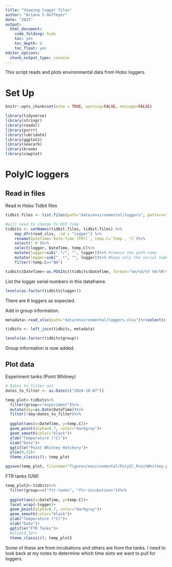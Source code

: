 ```yaml
---
title: "Viewing logger files"
author: "Ariana S Huffmyer"
date: "2025"
output: 
  html_document:
    code_folding: hide
    toc: yes
    toc_depth: 6
    toc_float: yes
editor_options: 
  chunk_output_type: console
---
```


This script reads and plots environmental data from Hobo loggers. 

# Set Up    

```r
knitr::opts_chunk$set(echo = TRUE, warning=FALSE, message=FALSE)
```

```r
library(tidyverse)
library(stringr)
library(readxl)
library(purrr)
library(lubridate)
library(ggplot2)
library(seacarb)
library(broom)
library(cowplot)
```

# PolyIC loggers 

## Read in files 

Read in Hobo Tidbit files  
```r
tidbit.files <- list.files(path="data/environmental/loggers", pattern="*.xlsx", full.names=TRUE)

#will need to change to HST time 
tidbits <- setNames(tidbit.files, tidbit.files) %>%
    map_dfr(read_xlsx, .id = "logger") %>%
    rename(DateTime=`Date-Time (PDT)`, temp.C=`Temp , °C`)%>%
    select(!`#`)%>%
    select(logger, DateTime, temp.C)%>%
    mutate(logger=sub(".*/", "", logger))%>% #remove the path name
    mutate(logger=sub("_.*", "", logger))%>% #keep only the serial number 
    filter(!temp.C=="NA")

tidbits$DateTime<-as.POSIXct(tidbits$DateTime, format="%m/%d/%Y %H:%M:%S")

```

List the logger serial numbers in this dataframe.  
```r
levels(as.factor(tidbits$logger))
```

There are 6 loggers as expected.  

Add in group information. 

```r
metadata<-read_xlsx(path="data/environmental/loggers.xlsx")%>%select(c(logger, group))%>%mutate(logger=as.character(logger))

tidbits <- left_join(tidbits, metadata)

levels(as.factor(tidbits$group))
```

Group information is now added.  

## Plot data 

Experiment tanks (Point Whitney)
```r
# Dates to filter out
dates_to_filter <- as.Date(c("2024-10-07"))

temp_plot<-tidbits%>%
  filter(group=="experiment")%>%
  mutate(day=as.Date(DateTime))%>%
  filter(!day<dates_to_filter)%>%
  
  ggplot(aes(x=DateTime, y=temp.C))+
  geom_point(alpha=0.7, color="darkgray")+
  geom_smooth(color="black")+
  ylab("Temperature (°C)")+
  xlab("Date")+
  ggtitle("Point Whitney Hatchery")+
  ylim(0,32)+
  theme_classic(); temp_plot

ggsave(temp_plot, filename="figures/environmental/PolyIC_PointWhitney.png", width=6, height=4)
```

FTR tanks (UW)
```r
temp_plot2<-tidbits%>%
  filter(group==c("ftr-tanks", "ftr-incubations"))%>%
  
  ggplot(aes(x=DateTime, y=temp.C))+
  facet_wrap(~logger)+
  geom_point(alpha=0.7, color="darkgray")+
  geom_smooth(color="black")+
  ylab("Temperature (°C)")+
  xlab("Date")+
  ggtitle("FTR Tanks")+
  #ylim(0,32)+
  theme_classic(); temp_plot2
```

Some of these are from incubations and others are from the tanks. I need to look back at my notes to determine which time slots we want to pull for loggers.  